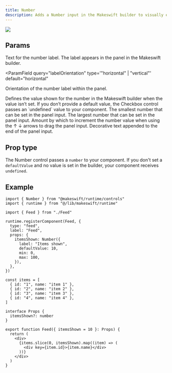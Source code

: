 ```yaml
---
title: Number
description: Adds a Number input in the Makeswift builder to visually edit a `number` prop.
---
```


<Frame
  type="glass"
  caption="A Number panel on a Feed component to set the number of items shown"
>
  <img src="/images/number-panel.png" />
</Frame>

## Params

<ParamField query="label" type="string" default="Number">
  Text for the number label. The label appears in the panel in the Makeswift
  builder.
</ParamField>

<ParamField
  query="labelOrientation"
  type='"horizontal" | "vertical"'
  default="horizontal"
>
  Orientation of the number label within the panel.
</ParamField>

<ParamField query="defaultValue" type="number">
  Defines the value shown for the number in the Makeswift builder when the value
  isn’t set. If you don’t provide a default value, the Checkbox control passes
  an `undefined` value to your component.
</ParamField>

<ParamField query="min" type="number" default={0}>
  The smallest number that can be set in the panel input.
</ParamField>

<ParamField query="min" type="number" default={0}>
  The largest number that can be set in the panel input.
</ParamField>

<ParamField query="step" type="number" default={1}>
  Amount by which to increment the number value when using the ↑ ↓ arrows to
  drag the panel input.
</ParamField>

<ParamField query="suffix" type="string">
  Decorative text appended to the end of the panel input.
</ParamField>

## Prop type

The Number control passes a `number` to your component. If you don't set a `defaultValue` and no value is set in the builder, your component receives `undefined`.

## Example

<CodeGroup>

```tsx Feed.makeswift.ts
import { Number } from "@makeswift/runtime/controls"
import { runtime } from "@/lib/makeswift/runtime"

import { Feed } from "./Feed"

runtime.registerComponent(Feed, {
  type: "feed",
  label: "Feed",
  props: {
    itemsShown: Number({
      label: "Items shown",
      defaultValue: 10,
      min: 0,
      max: 100,
    }),
  },
})
```

```tsx Feed.tsx
const items = [
  { id: "1", name: "item 1" },
  { id: "2", name: "item 2" },
  { id: "3", name: "item 3" },
  { id: "4", name: "item 4" },
]

interface Props {
  itemsShown?: number
}

export function Feed({ itemsShown = 10 }: Props) {
  return (
    <div>
      {items.slice(0, itemsShown).map((item) => (
        <div key={item.id}>{item.name}</div>
      ))}
    </div>
  )
}
```

</CodeGroup>
